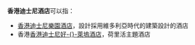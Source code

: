 '''香港迪士尼酒店'''可以指：
* [[香港迪士尼樂園酒店|香港迪士尼樂園酒店]]，設計採用維多利亞時代的建築設計的酒店
* 香港[[迪士尼好萊塢酒店|香港迪士尼好-{}-萊塢酒店]]，荷里活主題酒店
{{消歧义|Cat=七字消歧义}}